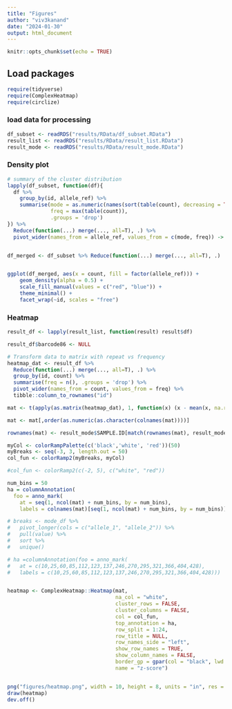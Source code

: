 ```yaml
---
title: "Figures"
author: "viv3kanand"
date: "2024-01-30"
output: html_document
---
```


```r
knitr::opts_chunk$set(echo = TRUE)
```

## Load packages
```r
require(tidyverse)
require(ComplexHeatmap)
require(circlize)
```

### load data for processing
```r
df_subset <- readRDS("results/RData/df_subset.RData")
result_list <- readRDS("results/RData/result_list.RData")
result_mode <- readRDS("results/RData/result_mode.RData")
```

### Density plot
```r
# summary of the cluster distribution
lapply(df_subset, function(df){
  df %>% 
    group_by(id, allele_ref) %>% 
    summarise(mode = as.numeric(names(sort(table(count), decreasing = TRUE)[1])),
              freq = max(table(count)),
              .groups = 'drop')
}) %>% 
  Reduce(function(...) merge(..., all=T), .) %>% 
  pivot_wider(names_from = allele_ref, values_from = c(mode, freq)) -> mode_df


df_merged <- df_subset %>% Reduce(function(...) merge(..., all=T), .)


ggplot(df_merged, aes(x = count, fill = factor(allele_ref))) +
    geom_density(alpha = 0.5) +
    scale_fill_manual(values = c("red", "blue")) +
    theme_minimal() + 
    facet_wrap(~id, scales = "free")
```

### Heatmap
```r
result_df <- lapply(result_list, function(result) result$df)

result_df$barcode86 <- NULL

# Transform data to matrix with repeat vs frequency
heatmap_dat <- result_df %>% 
  Reduce(function(...) merge(..., all=T), .) %>% 
  group_by(id, count) %>%
  summarise(freq = n(), .groups = 'drop') %>%
  pivot_wider(names_from = count, values_from = freq) %>% 
  tibble::column_to_rownames("id")

mat <- t(apply(as.matrix(heatmap_dat), 1, function(x) (x - mean(x, na.rm = TRUE))/sd(x, na.rm = TRUE)))

mat <- mat[,order(as.numeric(as.character(colnames(mat))))]

rownames(mat) <- result_mode$SAMPLE.ID[match(rownames(mat), result_mode$barcode)] #annotate with sampleID

myCol <- colorRampPalette(c('black','white', 'red'))(50)
myBreaks <- seq(-3, 3, length.out = 50)
col_fun <- colorRamp2(myBreaks, myCol)

#col_fun <- colorRamp2(c(-2, 5), c("white", "red"))

num_bins = 50
ha = columnAnnotation(
  foo = anno_mark(
    at = seq(1, ncol(mat) + num_bins, by = num_bins),
    labels = colnames(mat)[seq(1, ncol(mat) + num_bins, by = num_bins)]))

# breaks <- mode_df %>%
#   pivot_longer(cols = c("allele_1", "allele_2")) %>%
#   pull(value) %>%
#   sort %>%
#   unique()

# ha =columnAnnotation(foo = anno_mark(
#   at = c(10,25,60,85,112,123,137,246,270,295,321,366,404,428), 
#   labels = c(10,25,60,85,112,123,137,246,270,295,321,366,404,428)))


heatmap <- ComplexHeatmap::Heatmap(mat,
                                   na_col = "white",
                                   cluster_rows = FALSE, 
                                   cluster_columns = FALSE,
                                   col = col_fun,
                                   top_annotation = ha,
                                   row_split = 1:24,
                                   row_title = NULL,
                                   row_names_side = "left",
                                   show_row_names = TRUE,
                                   show_column_names = FALSE,
                                   border_gp = gpar(col = "black", lwd = 1),
                                   name = "z-score")


png("figures/heatmap.png", width = 10, height = 8, units = "in", res = 300)
draw(heatmap)
dev.off()
```

